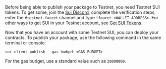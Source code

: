 Before being able to publish your package to Testnet, you need Testnet SUI tokens. To get some, join the [Sui Discord](https://discord.gg/Sui), complete the verification steps, enter the `#testnet-faucet` channel and type `!faucet <WALLET ADDRESS>`. For other ways to get SUI in your Testnet account, see [Get SUI Tokens](/guides/developer/getting-started/get-coins).

Now that you have an account with some Testnet SUI, you can deploy your contracts. To publish your package, use the following command in the same terminal or console:

```
sui client publish --gas-budget <GAS-BUDGET>
```

For the gas budget, use a standard value such as `20000000`.